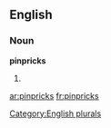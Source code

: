==English==

===Noun===
'''pinpricks'''

# {{plural of|[[pinprick]]}}

[[Category:English plurals]]

[[ar:pinpricks]]
[[fr:pinpricks]]